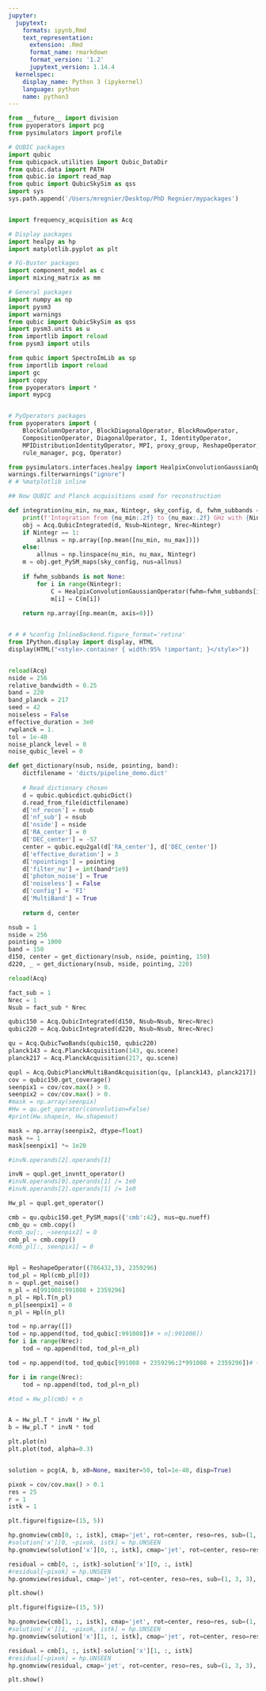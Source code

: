 ```yaml
---
jupyter:
  jupytext:
    formats: ipynb,Rmd
    text_representation:
      extension: .Rmd
      format_name: rmarkdown
      format_version: '1.2'
      jupytext_version: 1.14.4
  kernelspec:
    display_name: Python 3 (ipykernel)
    language: python
    name: python3
---
```


```python
from __future__ import division
from pyoperators import pcg
from pysimulators import profile

# QUBIC packages
import qubic
from qubicpack.utilities import Qubic_DataDir
from qubic.data import PATH
from qubic.io import read_map
from qubic import QubicSkySim as qss
import sys
sys.path.append('/Users/mregnier/Desktop/PhD Regnier/mypackages')


import frequency_acquisition as Acq

# Display packages
import healpy as hp
import matplotlib.pyplot as plt

# FG-Buster packages
import component_model as c
import mixing_matrix as mm

# General packages
import numpy as np
import pysm3
import warnings
from qubic import QubicSkySim as qss
import pysm3.units as u
from importlib import reload
from pysm3 import utils

from qubic import SpectroImLib as sp
from importlib import reload
import gc
import copy
from pyoperators import *
import mypcg


# PyOperators packages
from pyoperators import (
    BlockColumnOperator, BlockDiagonalOperator, BlockRowOperator,
    CompositionOperator, DiagonalOperator, I, IdentityOperator,
    MPIDistributionIdentityOperator, MPI, proxy_group, ReshapeOperator,
    rule_manager, pcg, Operator)

from pysimulators.interfaces.healpy import HealpixConvolutionGaussianOperator
warnings.filterwarnings("ignore")
# # %matplotlib inline

## Now QUBIC and Planck acquisitions used for reconstruction

def integration(nu_min, nu_max, Nintegr, sky_config, d, fwhm_subbands = None):
    print(f'Integration from {nu_min:.2f} to {nu_max:.2f} GHz with {Nintegr} steps')
    obj = Acq.QubicIntegrated(d, Nsub=Nintegr, Nrec=Nintegr)
    if Nintegr == 1:
        allnus = np.array([np.mean([nu_min, nu_max])])
    else:
        allnus = np.linspace(nu_min, nu_max, Nintegr)
    m = obj.get_PySM_maps(sky_config, nus=allnus)
    
    if fwhm_subbands is not None:
        for i in range(Nintegr):
            C = HealpixConvolutionGaussianOperator(fwhm=fwhm_subbands[i])
            m[i] = C(m[i])
    
    return np.array([np.mean(m, axis=0)])


# # # %config InlineBackend.figure_format='retina'
from IPython.display import display, HTML
display(HTML("<style>.container { width:95% !important; }</style>"))


reload(Acq)
nside = 256
relative_bandwidth = 0.25
band = 220
band_planck = 217
seed = 42
noiseless = False
effective_duration = 3e0
rwplanck = 1.
tol = 1e-40
noise_planck_level = 0
noise_qubic_level = 0

def get_dictionary(nsub, nside, pointing, band):
    dictfilename = 'dicts/pipeline_demo.dict'
    
    # Read dictionary chosen
    d = qubic.qubicdict.qubicDict()
    d.read_from_file(dictfilename)
    d['nf_recon'] = nsub
    d['nf_sub'] = nsub
    d['nside'] = nside
    d['RA_center'] = 0
    d['DEC_center'] = -57
    center = qubic.equ2gal(d['RA_center'], d['DEC_center'])
    d['effective_duration'] = 3
    d['npointings'] = pointing
    d['filter_nu'] = int(band*1e9)
    d['photon_noise'] = True
    d['noiseless'] = False
    d['config'] = 'FI'
    d['MultiBand'] = True
    
    return d, center
```

```python
nsub = 1
nside = 256
pointing = 1000
band = 150
d150, center = get_dictionary(nsub, nside, pointing, 150)
d220, _ = get_dictionary(nsub, nside, pointing, 220)
```

```python
reload(Acq)

fact_sub = 1
Nrec = 1
Nsub = fact_sub * Nrec

qubic150 = Acq.QubicIntegrated(d150, Nsub=Nsub, Nrec=Nrec)
qubic220 = Acq.QubicIntegrated(d220, Nsub=Nsub, Nrec=Nrec)
```

```python
qu = Acq.QubicTwoBands(qubic150, qubic220)
planck143 = Acq.PlanckAcquisition(143, qu.scene)
planck217 = Acq.PlanckAcquisition(217, qu.scene)

qupl = Acq.QubicPlanckMultiBandAcquisition(qu, [planck143, planck217])
cov = qubic150.get_coverage()
seenpix1 = cov/cov.max() > 0.
seenpix2 = cov/cov.max() > 0.
#mask = np.array(seenpix)
#Hw = qu.get_operator(convolution=False)
#print(Hw.shapein, Hw.shapeout)
```

```python
mask = np.array(seenpix2, dtype=float)
mask += 1
mask[seenpix1] *= 1e20
```

```python
#invN.operands[2].operands[1]
```

```python
invN = qupl.get_invntt_operator()
#invN.operands[0].operands[1] /= 1e0
#invN.operands[2].operands[1] /= 1e0
```

```python
Hw_pl = qupl.get_operator()
```

```python
cmb = qu.qubic150.get_PySM_maps({'cmb':42}, nus=qu.nueff)
cmb_qu = cmb.copy()
#cmb_qu[:, ~seenpix2] = 0
cmb_pl = cmb.copy()
#cmb_pl[:, seenpix1] = 0
```

```python

```

```python
Hpl = ReshapeOperator((786432,3), 2359296)
tod_pl = Hpl(cmb_pl[0])
n = qupl.get_noise()
n_pl = n[991008:991008 + 2359296]
n_pl = Hpl.T(n_pl)
n_pl[seenpix1] = 0
n_pl = Hpl(n_pl)
```

```python
tod = np.array([])
tod = np.append(tod, tod_qubic[:991008])# + n[:991008])
for i in range(Nrec):
    tod = np.append(tod, tod_pl+n_pl)

tod = np.append(tod, tod_qubic[991008 + 2359296:2*991008 + 2359296])# + n[991008 + Nrec * 3*12*nside**2:2*991008 + (Nrec) * 3*12*nside**2])

for i in range(Nrec):
    tod = np.append(tod, tod_pl+n_pl)
```

```python


#tod = Hw_pl(cmb) + n


A = Hw_pl.T * invN * Hw_pl
b = Hw_pl.T * invN * tod
```

```python
plt.plot(n)
plt.plot(tod, alpha=0.3)
```

```python

```

```python
solution = pcg(A, b, x0=None, maxiter=50, tol=1e-40, disp=True)
```

```python
pixok = cov/cov.max() > 0.1
res = 25
r = 1
istk = 1

plt.figure(figsize=(15, 5))

hp.gnomview(cmb[0, :, istk], cmap='jet', rot=center, reso=res, sub=(1, 3, 1), min=-8, max=8)
#solution['x'][0, ~pixok, istk] = hp.UNSEEN
hp.gnomview(solution['x'][0, :, istk], cmap='jet', rot=center, reso=res, sub=(1, 3, 2), min=-8, max=8)

residual = cmb[0, :, istk]-solution['x'][0, :, istk]
#residual[~pixok] = hp.UNSEEN
hp.gnomview(residual, cmap='jet', rot=center, reso=res, sub=(1, 3, 3), min=-r, max=r)

plt.show()

plt.figure(figsize=(15, 5))

hp.gnomview(cmb[1, :, istk], cmap='jet', rot=center, reso=res, sub=(1, 3, 1), min=-8, max=8)
#solution['x'][1, ~pixok, istk] = hp.UNSEEN
hp.gnomview(solution['x'][1, :, istk], cmap='jet', rot=center, reso=res, sub=(1, 3, 2), min=-8, max=8)

residual = cmb[1, :, istk]-solution['x'][1, :, istk]
#residual[~pixok] = hp.UNSEEN
hp.gnomview(residual, cmap='jet', rot=center, reso=res, sub=(1, 3, 3), min=-r, max=r)

plt.show()
```

```python

```

```python

```

```python

```

```python

```

```python

```

```python

```
